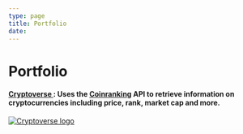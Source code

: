 ```yaml
---
type: page
title: Portfolio
date: 
---
```


# Portfolio


#### [Cryptoverse ](https://cryptoapp-sigma.vercel.app/): Uses the [Coinranking](https://rapidapi.com/Coinranking/api/coinranking1/) API to retrieve information on cryptocurrencies including price, rank, market cap and more. 


[<Image
  src="/images/cryptocurrency.png"
  alt="Cryptoverse logo"
  width={128}
  height={128}
  priority
  className="next-image"
/>](https://cryptoapp-sigma.vercel.app/)

